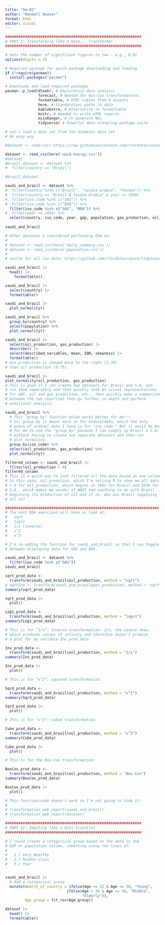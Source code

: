 ```yaml
---
title: "hm-02"
author: "Kendall Beaver"
format: html
editor: visual
---
```


```r

##############################################################
# PART I: Transforming like a Data... Transformer
##############################################################

# Sets the number of significant figures to two - e.g., 0.01
options(digits = 2)

# Required package for quick package downloading and loading 
if (!require(pacman))  
  install.packages("pacman")

# Downloads and load required packages
pacman::p_load(dlookr, # Exploratory data analysis
               forecast, # Needed for Box-Cox transformations
               formattable, # HTML tables from R outputs
               here, # Standardizes paths to data
               kableExtra, # Alternative to formattable
               knitr, # Needed to write HTML reports
               missRanger, # To generate NAs
               tidyverse) # Powerful data wrangling package suite

# Let's load a data set from the diabetes data set
# An easy way

#dataset <- read.csv('https://raw.githubusercontent.com/rfordatascience/tidytuesday/master/data/2023/2023-07-25/scurvy.csv')

dataset <- read_csv(here('owid-energy.csv'))
#dataset
#brazil_dataset <- dataset %>%
#  filter(country == "Brazil")

#brazil_dataset

saudi_and_brazil <- dataset %>%
#  filter(country %in% c("Brazil", "saudia arabia", "Panama")) %>%
#  filter(country == "Brazil & Saudia Arabia" & year >= 1950)
#  filter(iso_code %in% c("SAU")) %>%
#  filter(iso_code %in% c("BRA")) %>%  
  filter(iso_code %in% c("SAU", "BRA")) %>%
#  filter(year >= 1950) %>%
  select(country, iso_code, year, gdp, population, gas_production, oil_production)
  
saudi_and_brazil

# Other datasets I considered performing EDA on:
#
# dataset <- read_csv(here('daily_summary.csv'))
# dataset <- read_csv(here('population.csv'))
#
# source for all csv data: https://github.com/rfordatascience/tidytuesday/tree/master/data/2023/2023-08-22 ###

saudi_and_brazil |> 
  head() |>
    formattable()

saudi_and_brazil |>
  select(country) |>
  formattable()

saudi_and_brazil |>
  plot_normality()

saudi_and_brazil %>%
  group_by(country) %>%
  select(population) %>%
  plot_normality()

saudi_and_brazil |>
  select(oil_production, gas_production) |>
  describe() |>
  select(described_variables, mean, IQR, skewness) |>
  formattable()
# Gas production is skewed more to the right (1.78) 
# than oil production (0.75).

saudi_and_brazil |>
plot_normality(oil_production, gas_production)
# This is good if I can create two datasets for Brazil and S.A. and
# run them seperately and then quickly look at visual representations
# for GDP, oil and gas production, etc., then quickly make a comparison
# between the two countries then go further in-depth and perform
# additional analysis.

saudi_and_brazil %>% 
  # This "group_by" function below works better for me!!!
  # So, group_by is meant more so for ordinaldata, which the only 
  # piece of ordinal data I have is for "iso_code." But it would be better
  # for me to use the "group_by" because I can simply up Brazil & S.A.
  # without having to create two separate datasets and then run
  # plot_normality.
  group_by(iso_code) %>%
  select(oil_production, gas_production) %>%
  plot_normality()

filtered_column <- saudi_and_brazil |>
  filter(oil_production > 0)
filtered_column
# This is a quick way to just filtered all the data based on one column,
# in this case, oil_prodution, which I'm telling R to show me all data
# > 0 for oil_production, which begins in 1942 for Brazil and 1936 for
# S.A., which makes me wonder if WWII had anything to do with Brazil 
# beginning its production of oil and if so, who was Brazil supplying
# oil to?

######################################################################
# The next EDA exercises will have us look at:
#   sqrt
#   log+1 
#   1/x (inverse)
#   x^2
#   x^3

# I'm re-adding the function for saudi_and_brazil so that I can toggle
# between displaying data for SAU and BRA.

saudi_and_brazil <- dataset %>%
  filter(iso_code %in% c("SAU"))
saudi_and_brazil

sqrt_prod_data <- 
  transform(saudi_and_brazil$oil_production, method = "sqrt")
# sqrtIns <- transform(saudi_and_brazil$gas_production, method = "sqrt")
summary(sqrt_prod_data)

sqrt_prod_data |>
  plot()

Log1_prod_data <- 
  transform(saudi_and_brazil$oil_production, method = "log+1")
summary(Log1_prod_data)

# This is for “1/x”: inverse transformation. 1/x, the severe skew,
# which produces values of infinity and therefore doesn't produce
# a plot for my variable Inv_prod_data.

Inv_prod_data <- 
  transform(saudi_and_brazil$oil_production, method = "1/x")
summary(Inv_prod_data)

Inv_prod_data |>
  plot()

# This is for “x^2”: squared transformation.

Sqrd_prod_data <- 
  transform(saudi_and_brazil$oil_production, method = "x^2") 
summary(Sqrd_prod_data)

Sqrd_prod_data |>
  plot()

# This is for "x^3": cubed transformation.

Cube_prod_data <- 
  transform(saudi_and_brazil$oil_production, method = "x^3") 
summary(Cube_prod_data)

Cube_prod_data |>
  plot()

# This is for the Box-Cox transformation:

BoxCox_prod_data <- 
  transform(saudi_and_brazil$oil_production, method = "Box-Cox")
summary(BoxCox_prod_data)

BoxCox_prod_data |>
  plot()

# This function/code doesn't work so I'm not going to hide it:
#
# transformation_web_report(saudi_and_brazil)
# transformation_web_report(dataset)

##############################################################
# PART II: Imputing like a Data Scientist
##############################################################

# I could create a categorical group based on the data in the
# GDP or population column, something along the lines of:
#
#   1.) Very Wealthy
#   2.) Middle-class
#   3.) Poor


saudi_and_brazil |>
  # Add a categorical group
  mutate(Wealth_of_country = ifelse(Age >= 21 & Age <= 30, "Young", 
                            ifelse(Age > 30 & Age <= 50, "Middle", 
                                   "Elderly")),
         Age_group = fct_rev(Age_group))

dataset |>
  head() |>
  formattable()
```
